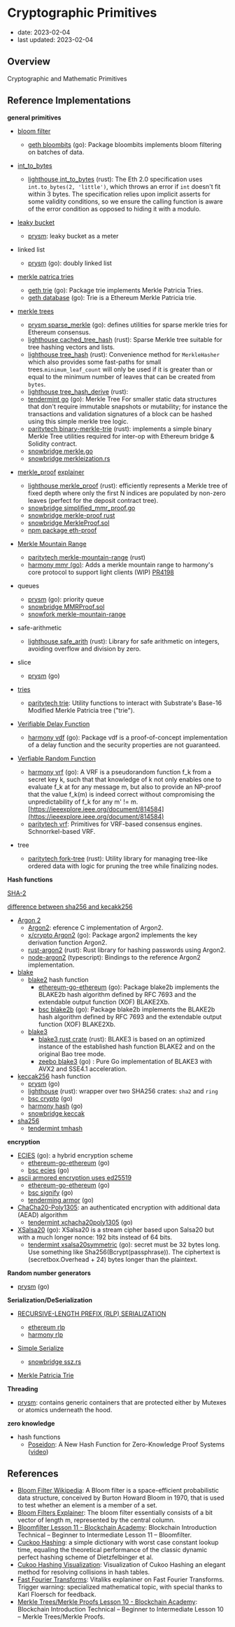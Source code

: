 # Cryptographic Primitives

- date: 2023-02-04
- last updated: 2023-02-04

## Overview

Cryptographic and Mathematic Primitives

## Reference Implementations

**general primitives**

- [bloom filter](https://en.wikipedia.org/wiki/Bloom_filter)

  - [geth bloombits](https://github.com/ethereum/go-ethereum/tree/master/core/bloombits) (go): Package bloombits implements bloom filtering on batches of data.

- [int_to_bytes](https://ethereum.github.io/execution-specs/autoapi/ethereum/base_types/index.html)
  - [lighthouse int_to_bytes](https://github.com/sigp/lighthouse/tree/stable/consensus/int_to_bytes) (rust): The Eth 2.0 specification uses `int.to_bytes(2, 'little')`, which throws an error if `int` doesn't fit within 3 bytes. The specification relies upon implicit asserts for some validity conditions, so we ensure the calling function is aware of the error condition as opposed to hiding it with a modulo.
- [leaky bucket](https://en.wikipedia.org/wiki/Leaky_bucket#As_a_meter)
  - [prysm](https://github.com/prysmaticlabs/prysm/blob/develop/container/leaky-bucket/leakybucket.go): leaky bucket as a meter
- linked list
  - [prysm](https://github.com/prysmaticlabs/prysm/tree/develop/container/doubly-linked-list) (go): doubly linked list
- [merkle patrica tries](https://ethereum.org/en/developers/docs/data-structures-and-encoding/patricia-merkle-trie/)
  - [geth trie](https://github.com/ethereum/go-ethereum/blob/master/trie/trie.go#L17) (go): Package trie implements Merkle Patricia Tries.
  - [geth database](https://github.com/ethereum/go-ethereum/blob/master/core/state/database.go#L63) (go): Trie is a Ethereum Merkle Patricia trie.
- [merkle trees](https://en.wikipedia.org/wiki/Merkle_tree)
  - [prysm sparse_merkle](https://github.com/prysmaticlabs/prysm/blob/develop/container/trie/sparse_merkle.go) (go): defines utilities for sparse merkle tries for Ethereum consensus.
  - [lighthouse cached_tree_hash](https://github.com/sigp/lighthouse/tree/stable/consensus/cached_tree_hash) (rust): Sparse Merkle tree suitable for tree hashing vectors and lists.
  - [lighthouse tree_hash](https://github.com/sigp/lighthouse/tree/stable/consensus/tree_hash) (rust): Convenience method for `MerkleHasher` which also provides some fast-paths for small trees.`minimum_leaf_count` will only be used if it is greater than or equal to the minimum number of leaves that can be created from `bytes`.
  - [lighthouse tree_hash_derive](https://github.com/sigp/lighthouse/tree/stable/consensus/tree_hash_derive) (rust):
  - [tendermint go](https://github.com/tendermint/tendermint/tree/main/crypto/merkle) (go): Merkle Tree For smaller static data structures that don't require immutable snapshots or mutability; for instance the transactions and validation signatures of a block can be hashed using this simple merkle tree logic.
  - [paritytech binary-merkle-trie](https://github.com/paritytech/substrate/tree/master/utils/binary-merkle-tree) (rust): implements a simple binary Merkle Tree utilities required for inter-op with Ethereum bridge & Solidity contract.
  - [snowbridge merkle.go](https://github.com/Snowfork/snowbridge/blob/main/relayer/crypto/merkle/merkle.go)
  - [snowbridge merkleization.rs](https://github.com/Snowfork/snowbridge/blob/main/parachain/pallets/ethereum-beacon-client/src/merkleization.rs)
- [merkle_proof](https://github.com/ethereum/consensus-specs/blob/dev/ssz/merkle-proofs.md) [explainer](https://soliditydeveloper.com/merkle-tree)
  - [lighthouse merkle_proof](https://github.com/sigp/lighthouse/tree/stable/consensus/merkle_proof) (rust): efficiently represents a Merkle tree of fixed depth where only the first N indices are populated by non-zero leaves (perfect for the deposit contract tree).
  - [snowbridge simplified_mmr_proof.go](https://github.com/Snowfork/snowbridge/blob/main/relayer/crypto/merkle/simplified_mmr_proof.go)
  - [snowbridge merkle-proof rust](https://github.com/Snowfork/snowbridge/tree/main/parachain/pallets/basic-channel/merkle-proof)
  - [snowbridge MerkleProof.sol](https://github.com/Snowfork/snowbridge/blob/main/core/packages/contracts/contracts/utils/MerkleProof.sol)
  - [npm package eth-proof](https://www.npmjs.com/package/eth-proof)
- [Merkle Mountain Range](https://docs.grin.mw/wiki/chain-state/merkle-mountain-range/)
  - [paritytech merkle-mountain-range](https://github.com/paritytech/substrate/tree/master/primitives/merkle-mountain-range) (rust)
  - [harmony mmr (go)](https://github.com/peekpi/harmony/tree/mmrHardfork/internal/mmr): Adds a merkle mountain range to harmony's core protocol to support light clients (WIP) [PR4198](https://github.com/harmony-one/harmony/pull/4198/files)
- queues
  - [prysm](https://github.com/prysmaticlabs/prysm/tree/develop/container/queue) (go): priority queue
  - [snowbridge MMRProof.sol](https://github.com/Snowfork/snowbridge/blob/main/core/packages/contracts/contracts/utils/MMRProof.sol)
  - [snowfork merkle-mountain-range](https://github.com/Snowfork/merkle-mountain-range)
- safe-arithmetic
  - [lighthouse safe_arith](https://github.com/sigp/lighthouse/tree/stable/consensus/safe_arith) (rust): Library for safe arithmetic on integers, avoiding overflow and division by zero.
- slice
  - [prysm](https://github.com/prysmaticlabs/prysm/tree/develop/container/slice) (go)
- [tries](https://ethereum.org/en/developers/docs/data-structures-and-encoding/patricia-merkle-trie/)
  - [paritytech trie](https://github.com/paritytech/substrate/tree/master/primitives/trie): Utility functions to interact with Substrate's Base-16 Modified Merkle Patricia tree ("trie").
- [Verifiable Delay Function](https://eprint.iacr.org/2018/623.pdf)
  - [harmony vdf](https://github.com/harmony-one/harmony/tree/main/crypto/vdf) (go): Package vdf is a proof-of-concept implementation of a delay function and the security properties are not guaranteed.
- [Verfiable Random Function](https://en.wikipedia.org/wiki/Verifiable_random_function)
  - [harmony vrf](https://github.com/harmony-one/harmony/tree/main/crypto/vrf) (go): A VRF is a pseudorandom function f_k from a secret key k, such that that knowledge of k not only enables one to evaluate f_k at for any message m, but also to provide an NP-proof that the value f_k(m) is indeed correct without compromising the unpredictability of f_k for any m' != m. [https://ieeexplore.ieee.org/document/814584](https://ieeexplore.ieee.org/document/814584)
  - [paritytech vrf](https://github.com/paritytech/substrate/tree/master/primitives/consensus/vrf): Primitives for VRF-based consensus engines. Schnorrkel-based VRF.
- tree
  - [paritytech fork-tree](https://github.com/paritytech/substrate/tree/master/utils/fork-tree) (rust): Utility library for managing tree-like ordered data with logic for pruning the tree while finalizing nodes.

**Hash functions**

[SHA-2](https://en.wikipedia.org/wiki/SHA-2)

[difference between sha256 and kecakk256](https://www.geeksforgeeks.org/difference-between-sha-256-and-keccak-256/)

- [Argon 2](https://en.wikipedia.org/wiki/Argon2)
  - [Argon2](https://github.com/P-H-C/phc-winner-argon2): eference C implementation of Argon2.
  - [x/crypto Argon2](https://cs.opensource.google/go/x/crypto/+/master:argon2/argon2.go) (go): Package argon2 implements the key derivation function Argon2.
  - [rust-argon2](https://github.com/sru-systems/rust-argon2) (rust): Rust library for hashing passwords using Argon2.
  - [node-argon2](https://www.npmjs.com/package/argon2) (typescript): Bindings to the reference Argon2 implementation.
- [blake](<https://en.wikipedia.org/wiki/BLAKE_(hash_function)>)
  - [blake2](https://www.blake2.net/) hash function
    - [ethereum-go-ethereum](https://github.com/ethereum/go-ethereum/tree/master/crypto/blake2b) (go): Package blake2b implements the BLAKE2b hash algorithm defined by RFC 7693 and the extendable output function (XOF) BLAKE2Xb.
    - [bsc blake2b](https://github.com/bnb-chain/bsc/tree/master/crypto/blake2b) (go): Package blake2b implements the BLAKE2b hash algorithm defined by RFC 7693 and the extendable output function (XOF) BLAKE2Xb.
  - [blake3](https://github.com/BLAKE3-team/BLAKE3)
    - [blake3 rust crate](https://crates.io/crates/blake3) (rust): BLAKE3 is based on an optimized instance of the established hash function BLAKE2 and on the original Bao tree mode.
    - [zeebo blake3](https://github.com/zeebo/blake3) (go) : Pure Go implementation of BLAKE3 with AVX2 and SSE4.1 acceleration.
- [keccak256](https://keccak.team/keccak.html) hash function
  - [prysm](https://github.com/prysmaticlabs/prysm/blob/develop/crypto/hash/hash.go) (go)
  - [lighthouse](https://github.com/sigp/lighthouse/blob/stable/crypto/eth2_hashing/src/lib.rs) (rust): wrapper over two SHA256 crates: `sha2` and `ring`
  - [bsc crypto](https://github.com/bnb-chain/bsc/blob/master/crypto/crypto.go#L91) (go)
  - [harmony hash](https://github.com/harmony-one/harmony/blob/main/crypto/hash/hash.go) (go)
  - [snowbridge keccak](https://github.com/Snowfork/snowbridge/blob/main/relayer/crypto/keccak/keccak.go)
- [sha256](https://pkg.go.dev/crypto/sha256)
  - [tendermint tmhash](https://github.com/tendermint/tendermint/tree/main/crypto/tmhash)

**encryption**

- [ECIES](https://cryptobook.nakov.com/asymmetric-key-ciphers/ecies-public-key-encryption) (go): a hybrid encryption scheme
  - [ethereum-go-ethereum](https://github.com/ethereum/go-ethereum/tree/master/crypto/ecies) (go)
  - [bsc ecies](https://github.com/bnb-chain/bsc/tree/master/crypto/ecies) (go)
- [ascii armored encryption uses ed25519](https://www.rfc-editor.org/rfc/pdfrfc/rfc4880.txt.pdf)
  - [ethereum-go-ethereum](https://github.com/ethereum/go-ethereum/tree/master/crypto/signify) (go)
  - [bsc signify](https://github.com/bnb-chain/bsc/tree/master/crypto/signify) (go)
  - [tenderming armor](https://github.com/tendermint/tendermint/blob/main/crypto/armor/armor.go) (go)
- [ChaCha20-Poly1305](https://en.wikipedia.org/wiki/ChaCha20-Poly1305): an authenticated encryption with additional data (AEAD) algorithm
  - [tendermint xchacha20poly1305](https://github.com/tendermint/tendermint/tree/main/crypto/xchacha20poly1305) (go)
- [XSalsa20](https://libsodium.gitbook.io/doc/advanced/stream_ciphers/xsalsa20) (go): XSalsa20 is a stream cipher based upon Salsa20 but with a much longer nonce: 192 bits instead of 64 bits.
  - [tendermint xsalsa20symmetric](https://github.com/tendermint/tendermint/tree/main/crypto/xsalsa20symmetric) (go): secret must be 32 bytes long. Use something like Sha256(Bcrypt(passphrase)). The ciphertext is (secretbox.Overhead + 24) bytes longer than the plaintext.

**Random number generators**

- [prysm](https://github.com/prysmaticlabs/prysm/blob/develop/crypto/rand/rand.go) (go)

**Serialization/DeSerialization**

- [RECURSIVE-LENGTH PREFIX (RLP) SERIALIZATION](https://ethereum.org/en/developers/docs/data-structures-and-encoding/rlp/)
  - [ethereum rlp](https://github.com/ethereum/go-ethereum/tree/master/rlp)
  - [harmony rlp](https://github.com/harmony-one/harmony/blob/main/crypto/hash/rlp.go)
- [Simple Serialize](https://ethereum.org/en/developers/docs/data-structures-and-encoding/ssz/)

  - [snowbridge ssz.rs](https://github.com/Snowfork/snowbridge/blob/main/parachain/pallets/ethereum-beacon-client/src/ssz.rs)

- [Merkle Patricia Trie](https://ethereum.org/en/developers/docs/data-structures-and-encoding/patricia-merkle-trie/)

**Threading**

- [prysm](https://github.com/prysmaticlabs/prysm/blob/develop/container/thread-safe/map.go): contains generic containers that are protected either by Mutexes or atomics underneath the hood.

**zero knowledge**

- hash functions
  - [Poseidon](https://www.usenix.org/system/files/sec21-grassi.pdf): A New Hash Function for
    Zero-Knowledge Proof Systems ([video](https://youtu.be/hUx3WpDV_l0))

## References

- [Bloom Filter Wikipedia](https://en.wikipedia.org/wiki/Bloom_filter): A Bloom filter is a space-efficient probabilistic data structure, conceived by Burton Howard Bloom in 1970, that is used to test whether an element is a member of a set.
- [Bloom Filters Explainer](https://www.jasondavies.com/bloomfilter/): The bloom filter essentially consists of a bit vector of length m, represented by the central column.
- [Bloomfilter Lesson 11 - Blockchain Academy](https://blockchain-academy.hs-mittweida.de/coursesblockchain-introduction-technical-beginner-to-intermediate/lessons/lesson-11-bloomfilter/): Blockchain Introduction Technical – Beginner to Intermediate Lesson 11 – Bloomfilter.
- [Cuckoo Hashing](https://citeseerx.ist.psu.edu/viewdoc/download?doi=10.1.1.25.4189&rep=rep1&type=pdf): a simple dictionary with worst case constant lookup time, equaling the theoretical performance of the classic dynamic perfect hashing scheme
  of Dietzfelbinger et al.
- [Cukoo Hashing Visualization](http://www.lkozma.net/cuckoo_hashing_visualization/): Visualization of Cukoo Hashing an elegant method for resolving collisions in hash tables.
- [Fast Fourier Transforms](https://vitalik.ca/general/2019/05/12/fft.html): Vitaliks explaniner on Fast Fourier Transforms. Trigger warning: specialized mathematical topic, with
  special thanks to Karl Floersch for feedback.
- [Merkle Trees/Merkle Proofs Lesson 10 - Blockchain Academy](https://blockchain-academy.hs-mittweida.de/courses/blockchain-introduction-technical-beginner-to-intermediate/lessons/lesson-10-merkle-trees-merkle-proofs/): Blockchain Introduction Technical – Beginner to Intermediate Lesson 10 – Merkle Trees/Merkle Proofs.
